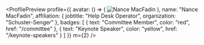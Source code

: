 

<ProfilePreview
  profile={{
    avatar: () => (
      <Image
        alt="Nance MacFadin"
        borderRadius="circle"
        height={128}
        width={128}
        src="/avatar0.png"
      />
    ),
    name: "Nance MacFadin",
    affiliation: {
      jobtitle: "Help Desk Operator",
      organization: "Schuster-Senger"
    },
    badges: [
      { text: "Committee Member", color: "red", href: "/committee" },
      { text: "Keynote Speaker", color: "yellow", href: "/keynote-speakers" }
    ]
  }}
  m={2}
/>
